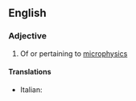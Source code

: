==English==

===Adjective===
{{en-adj|-}}

# Of or pertaining to [[microphysics]]

====Translations====
{{top}}
* Italian: {{t+|it|meteorologico}}
{{mid}}

{{bottom}}